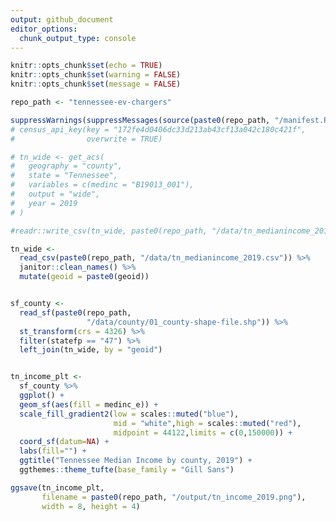 ```yaml
---
output: github_document
editor_options: 
  chunk_output_type: console
---
```


```r
knitr::opts_chunk$set(echo = TRUE)
knitr::opts_chunk$set(warning = FALSE)
knitr::opts_chunk$set(message = FALSE)

repo_path <- "tennessee-ev-chargers"

suppressWarnings(suppressMessages(source(paste0(repo_path, "/manifest.R"))))
# census_api_key(key = "172fe4d0406dc33d213ab43cf13a042c180c421f", 
#                overwrite = TRUE)
```


```r
# tn_wide <- get_acs(
#   geography = "county",
#   state = "Tennessee",
#   variables = c(medinc = "B19013_001"),
#   output = "wide",
#   year = 2019
# )

#readr::write_csv(tn_wide, paste0(repo_path, "/data/tn_medianincome_2019.csv"))
```


```r
tn_wide <- 
  read_csv(paste0(repo_path, "/data/tn_medianincome_2019.csv")) %>% 
  janitor::clean_names() %>% 
  mutate(geoid = paste0(geoid))


sf_county <-
  read_sf(paste0(repo_path,
                 "/data/county/01_county-shape-file.shp")) %>% 
  st_transform(crs = 4326) %>% 
  filter(statefp == "47") %>% 
  left_join(tn_wide, by = "geoid")


tn_income_plt <-
  sf_county %>%
  ggplot() + 
  geom_sf(aes(fill = medinc_e)) +
  scale_fill_gradient2(low = scales::muted("blue"),
                       mid = "white",high = scales::muted("red"),
                       midpoint = 44122,limits = c(0,150000)) + 
  coord_sf(datum=NA) + 
  labs(fill="") + 
  ggtitle("Tennessee Median Income by county, 2019") + 
  ggthemes::theme_tufte(base_family = "Gill Sans")

ggsave(tn_income_plt,
       filename = paste0(repo_path, "/output/tn_income_2019.png"), 
       width = 8, height = 4)
```
